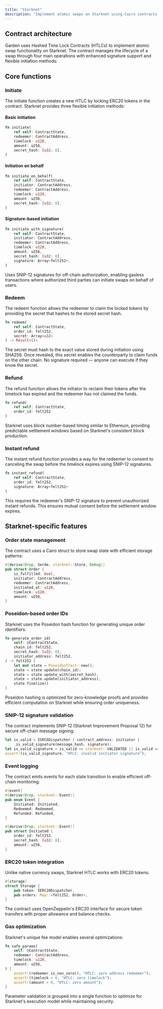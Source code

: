 ```yaml
---
title: "Starknet"
description: "Implement atomic swaps on Starknet using Cairo contracts and SNIP-12 signatures"
---
```


## Contract architecture

Garden uses Hashed Time Lock Contracts (HTLCs) to implement atomic swap functionality on Starknet. The contract manages the lifecycle of a swap through four main operations with enhanced signature support and flexible initiation methods:

<CardGroup cols={4}>
  <Card title="Initiate" icon="play" href="#initiate" />
  <Card title="Redeem" icon="check" href="#redeem" />
  <Card title="Refund" icon="rotate-left" href="#refund" />
  <Card title="Instant refund" icon="bolt" href="#instant-refund" />
</CardGroup>

## Core functions

### Initiate

The initiate function creates a new HTLC by locking ERC20 tokens in the contract. Starknet provides three flexible initiation methods:

#### Basic initiation

```rust
fn initiate(
    ref self: ContractState,
    redeemer: ContractAddress,
    timelock: u128,
    amount: u256,
    secret_hash: [u32; 8],
)
```

#### Initiation on behalf

```rust
fn initiate_on_behalf(
    ref self: ContractState,
    initiator: ContractAddress,
    redeemer: ContractAddress,
    timelock: u128,
    amount: u256,
    secret_hash: [u32; 8],
)
```

#### Signature-based initiation

```rust
fn initiate_with_signature(
    ref self: ContractState,
    initiator: ContractAddress,
    redeemer: ContractAddress,
    timelock: u128,
    amount: u256,
    secret_hash: [u32; 8],
    signature: Array<felt252>,
)
```

<Note>
Uses SNIP-12 signatures for off-chain authorization, enabling gasless transactions where authorized third parties can initiate swaps on behalf of users.
</Note>

### Redeem

The redeem function allows the redeemer to claim the locked tokens by providing the secret that hashes to the stored secret hash.

```rust
fn redeem(
    ref self: ContractState, 
    order_id: felt252, 
    secret: Array<u32>
) -> Result<()>
```

<Info>
The secret must hash to the exact value stored during initiation using SHA256. Once revealed, this secret enables the counterparty to claim funds on the other chain. No signature required — anyone can execute if they know the secret.
</Info>

### Refund

The refund function allows the initiator to reclaim their tokens after the timelock has expired and the redeemer has not claimed the funds.

```rust
fn refund(
    ref self: ContractState,
    order_id: felt252
)
```

<Note>
Starknet uses block number-based timing similar to Ethereum, providing predictable settlement windows based on Starknet's consistent block production.
</Note>

### Instant refund

The instant refund function provides a way for the redeemer to consent to canceling the swap before the timelock expires using SNIP-12 signatures.

```rust
fn instant_refund(
    ref self: ContractState,
    order_id: felt252,
    signature: Array<felt252>
)
```

<Note>
This requires the redeemer's SNIP-12 signature to prevent unauthorized instant refunds. This ensures mutual consent before the settlement window expires.
</Note>

## Starknet-specific features

### Order state management

The contract uses a Cairo struct to store swap state with efficient storage patterns:

```rust
#[derive(Drop, Serde, starknet::Store, Debug)]
pub struct Order {
    is_fulfilled: bool,
    initiator: ContractAddress,
    redeemer: ContractAddress,
    initiated_at: u128,
    timelock: u128,
    amount: u256,
}
```

### Poseidon-based order IDs

Starknet uses the Poseidon hash function for generating unique order identifiers:

```rust
fn generate_order_id(
    self: @ContractState,
    chain_id: felt252,
    secret_hash: [u32; 8],
    initiator_address: felt252,
) -> felt252 {
    let mut state = PoseidonTrait::new();
    state = state.update(chain_id);
    state = state.update_with(secret_hash);
    state = state.update(initiator_address);
    state.finalize()
}
```

<Tip>
Poseidon hashing is optimized for zero-knowledge proofs and provides efficient computation on Starknet while ensuring order uniqueness.
</Tip>

### SNIP-12 signature validation

The contract implements SNIP-12 (Starknet Improvement Proposal 12) for secure off-chain message signing:

```rust
let is_valid = ISRC6Dispatcher { contract_address: initiator }
    .is_valid_signature(message_hash, signature);
let is_valid_signature = is_valid == starknet::VALIDATED || is_valid == 1;
assert!(is_valid_signature, "HTLC: invalid initiator signature");
```

### Event logging

The contract emits events for each state transition to enable efficient off-chain monitoring:

```rust
#[event]
#[derive(Drop, starknet::Event)]
pub enum Event {
    Initiated: Initiated,
    Redeemed: Redeemed,
    Refunded: Refunded,
}

#[derive(Drop, starknet::Event)]
pub struct Initiated {
    order_id: felt252,
    secret_hash: [u32; 8],
    amount: u256,
}
```

### ERC20 token integration

Unlike native currency swaps, Starknet HTLC works with ERC20 tokens:

```rust
#[storage]
struct Storage {
    pub token: IERC20Dispatcher,
    pub orders: Map::<felt252, Order>,
}
```

<Check>
The contract uses OpenZeppelin's ERC20 interface for secure token transfers with proper allowance and balance checks.
</Check>

### Gas optimization

Starknet's unique fee model enables several optimizations:

```rust
fn safe_params(
    self: @ContractState, 
    redeemer: ContractAddress, 
    timelock: u128, 
    amount: u256,
) {
    assert!(redeemer.is_non_zero(), "HTLC: zero address redeemer");
    assert!(timelock > 0, "HTLC: zero timelock");
    assert!(amount > 0, "HTLC: zero amount");
}
```

<Info>
Parameter validation is grouped into a single function to optimize for Starknet's execution model while maintaining security.
</Info>
